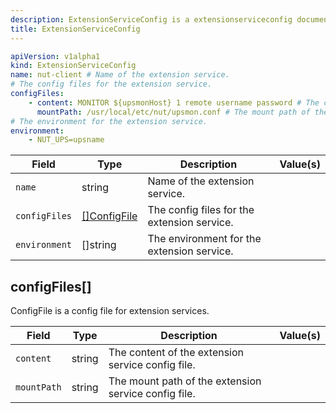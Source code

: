 ```yaml
---
description: ExtensionServiceConfig is a extensionserviceconfig document.
title: ExtensionServiceConfig
---
```











```yaml
apiVersion: v1alpha1
kind: ExtensionServiceConfig
name: nut-client # Name of the extension service.
# The config files for the extension service.
configFiles:
    - content: MONITOR ${upsmonHost} 1 remote username password # The content of the extension service config file.
      mountPath: /usr/local/etc/nut/upsmon.conf # The mount path of the extension service config file.
# The environment for the extension service.
environment:
    - NUT_UPS=upsname
```


| Field | Type | Description | Value(s) |
|-------|------|-------------|----------|
|`name` |string |Name of the extension service.  | |
|`configFiles` |<a href="#ExtensionServiceConfig.configFiles.">[]ConfigFile</a> |The config files for the extension service.  | |
|`environment` |[]string |The environment for the extension service.  | |




## configFiles[]

ConfigFile is a config file for extension services.




| Field | Type | Description | Value(s) |
|-------|------|-------------|----------|
|`content` |string |The content of the extension service config file.  | |
|`mountPath` |string |The mount path of the extension service config file.  | |








